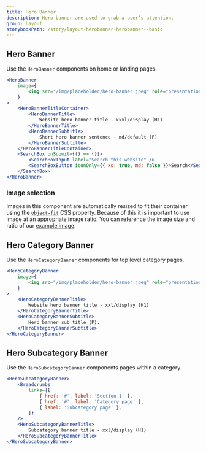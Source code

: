 ```yaml
---
title: Hero Banner
description: Hero banner are used to grab a user’s attention.
group: Layout
storybookPath: /story/layout-herobanner-herobanner--basic
---
```


## Hero Banner

Use the `HeroBanner` components on home or landing pages.

```jsx live
<HeroBanner
	image={
		<img src="/img/placeholder/hero-banner.jpeg" role="presentation" alt="" />
	}
>
	<HeroBannerTitleContainer>
		<HeroBannerTitle>
			Website hero banner title - xxxl/display (H1)
		</HeroBannerTitle>
		<HeroBannerSubtitle>
			Short hero banner sentence - md/default (P)
		</HeroBannerSubtitle>
	</HeroBannerTitleContainer>
	<SearchBox onSubmit={() => {}}>
		<SearchBoxInput label="Search this website" />
		<SearchBoxButton iconOnly={{ xs: true, md: false }}>Search</SearchBoxButton>
	</SearchBox>
</HeroBanner>
```

### Image selection

Images in this component are automatically resized to fit their container using the [`object-fit`](https://developer.mozilla.org/en-US/docs/Web/CSS/object-fit) CSS property. Because of this it is important to use image at an appropriate image ratio. You can reference the image size and ratio of our [example image](/img/placeholder/hero-banner.jpeg).

## Hero Category Banner

Use the `HeroCategoryBanner` components for top level category pages.

```jsx live
<HeroCategoryBanner
	image={
		<img src="/img/placeholder/hero-banner.jpeg" role="presentation" alt="" />
	}
>
	<HeroCategoryBannerTitle>
		Website hero banner title - xxl/display (H1)
	</HeroCategoryBannerTitle>
	<HeroCategoryBannerSubtitle>
		Hero banner sub title (P).
	</HeroCategoryBannerSubtitle>
</HeroCategoryBanner>
```

## Hero Subcategory Banner

Use the `HeroSubcategoryBanner` components pages within a category.

```jsx live
<HeroSubcategoryBanner>
	<Breadcrumbs
		links={[
			{ href: '#', label: 'Section 1' },
			{ href: '#', label: 'Category page' },
			{ label: 'Subcategory page' },
		]}
	/>
	<HeroSubcategoryBannerTitle>
		Subcategory banner title - xxl/display (H1)
	</HeroSubcategoryBannerTitle>
</HeroSubcategoryBanner>
```
